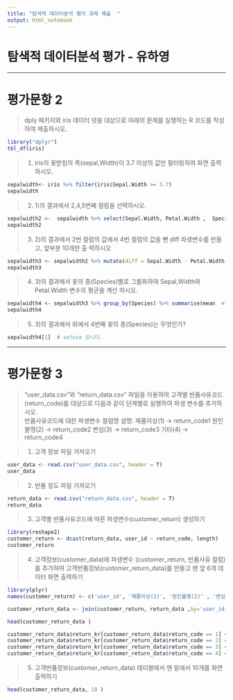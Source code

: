 ```yaml
---
title: "탐색적 데이터분석 평가 과제 제출  "
output: html_notebook
---
```



# 탐색적 데이터분석 평가 - 유하영 

---

##############################################################################################################################
# 평가문항 2
> dply 패키지와 iris 데이터 넷을 대상으로 아래의 문제를 실행하는 R 코드를 작성하여 제출하시오.

```r
library("dplyr")
tbl_df(iris)
```

> 1) iris의 꽃받침의 폭(sepal,Width)이 3.7 이상의 값만 필터링하여 화면 출력하시오.

```r
sepalwidth<- iris %>% filter(iris$Sepal.Width >= 3.7)
sepalwidth
```

> 2) 1)의 결과에서 2,4,5번째 컬럼을 선택하시오.

```r
sepalwidth2 <-  sepalwidth %>% select(Sepal.Width, Petal.Width ,  Species) 
sepalwidth2 
```

> 3) 2)의 결과에서 2번 컬럼의 값에서 4번 컬럼의 값을 뺀 diff 파생변수를 만들고, 앞부분 10개만 출 력하시오

```r
sepalwidth3 <- sepalwidth2 %>% mutate(diff = Sepal.Width - Petal.Width ) %>% head(10)
sepalwidth3
```

> 4) 3)의 결과에서 꽃의 종(Species)별로 그룹화하여 Sepal,Width와 Petal.Width 변수의 평균을 계산 하시오.

```r
sepalwidth4 <- sepalwidth3 %>% group_by(Species) %>% summarise(mean  <- mean(Sepal.Width), Petal_mean <- mean(Petal.Width) )
sepalwidth4
```

> 5) 3)의 결과에서 위에서 4번째 꽃의 종(Species)는 무엇인가?

```r
sepalwidth4[1]  # setosa 입니다. 
```

##############################################################################################################################

---
# 평가문항 3
> “user_data.csv”와 “return_data.csv” 파일을 이용하여 고객별 반품사유코드(return_code)를 대상으로 다음과 같이 단계별로
 실행하여 파생 변수를 추가하시오.  
 반품사유코드에 대한 파생변수 컬럼명 설명: 
 제품이상(1) → return_code1
 원인불명(2) → return_code2
 변심(3) → return_code3
 기타(4) → return_code4

> 1) 고객 정보 파일 가져오기

```r
user_data <- read.csv("user_data.csv", header = T)
user_data 
```

> 2) 반품 정도 파일 가져오기

```r
return_data <- read.csv("return_data.csv", header = T)
return_data 
```


> 3) 고객별 반품사유코드에 따른 파생변수(customer_return) 생성하기

```r
library(reshape2)
customer_return <- dcast(return_data, user_id ~ return_code, length)
customer_return 
```

> 4) 고객정보(customer_data)에 파생변수 (customer_return, 반품사유 컬럼)를 추가하여 
고객반품정보(customer_return_data)를 만들고 맨 앞 6개 데이터 화면 출력하기

```r
library(plyr) 
names(customer_return) <- c('user_id', '제품이상(1)', '원인불명(2)' , '변심(3)', '기타(4)')

customer_return_data <- join(customer_return, return_data ,by='user_id' )

head(customer_return_data )

customer_return_data$return_kr[customer_return_data$return_code == 1] <- '제품이상(1)'
customer_return_data$return_kr[customer_return_data$return_code == 2] <- '원인불명(2)'
customer_return_data$return_kr[customer_return_data$return_code == 3] <- '변심(3)'
customer_return_data$return_kr[customer_return_data$return_code == 4] <- '기타(4)'
```

> 5) 고객반품정보(customer_return_data) 테이블에서 맨 밑에서 10개를 화면 출력하기

```r
head(customer_return_data, 10 )
```



